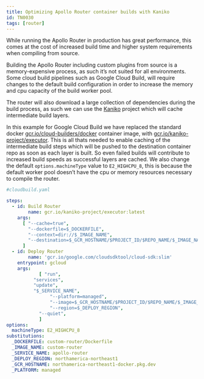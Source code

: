 ```yaml
---
title: Optimizing Apollo Router container builds with Kaniko
id: TN0030
tags: [router]
---
```


While running the Apollo Router in production has great performance, this comes at the cost of increased build time and higher system requirements when compiling from source.

Building the Apollo Router including custom plugins from source is a memory-expensive process, as such it’s not suited for all environments.
Some cloud build pipelines such as Google Cloud Build, will require changes to the default build configuration in order to increase the memory and cpu capacity of the build worker pool.

The router will also download a large collection of dependencies during the build process, as such we can use the [Kaniko](https://github.com/GoogleContainerTools/kaniko) project which will cache intermediate build layers.

In this example for Google Cloud Build we have replaced the standard docker [gcr.io/cloud-builders/docker](http://gcr.io/cloud-builders/docker) container image, with [gcr.io/kaniko-project/executor](http://gcr.io/kaniko-project/executor).
This is all thats needed to enable caching of the intermediate build steps which will be pushed to the destination container repo as soon as each layer is built.
So even failed builds will contribute to increased build speeds as successful layers are cached. We also change the default `options.machineType` value to `E2_HIGHCPU_8`, this is because the default worker pool doesn’t have the cpu or memory resources necessary to compile the router.

```yaml
#cloudbuild.yaml

steps:
  - id: Build Router
		name: gcr.io/kaniko-project/executor:latest
    args:
      [ "--cache=true",
        "--dockerfile=$_DOCKERFILE",
        "--context=dir://$_IMAGE_NAME",
        "--destination=$_GCR_HOSTNAME/$PROJECT_ID/$REPO_NAME/$_IMAGE_NAME:$COMMIT_SHA",
      ]
  - id: Deploy Router
		name: 'gcr.io/google.com/cloudsdktool/cloud-sdk:slim'
    entrypoint: gcloud
    args:
			[ "run",
	      "services",
	      "update",
	      "$_SERVICE_NAME",
				"--platform=managed",
				"--image=$_GCR_HOSTNAME/$PROJECT_ID/$REPO_NAME/$_IMAGE_NAME:$COMMIT_SHA",
				"--region=$_DEPLOY_REGION",
		    "--quiet",
			]
options:
  machineType: E2_HIGHCPU_8
substitutions:
  _DOCKERFILE: custom-router/Dockerfile
  _IMAGE_NAME: custom-router
  _SERVICE_NAME: apollo-router
  _DEPLOY_REGION: northamerica-northeast1
  _GCR_HOSTNAME: northamerica-northeast1-docker.pkg.dev
  _PLATFORM: managed
```